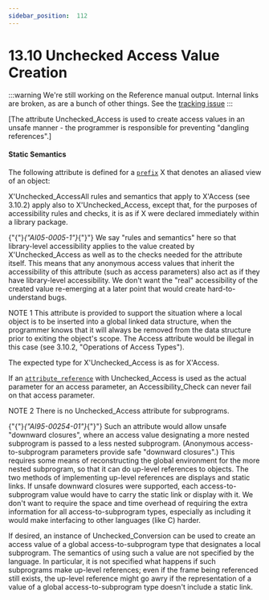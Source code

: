 ---
sidebar_position:  112
---

# 13.10 Unchecked Access Value Creation

:::warning
We're still working on the Reference manual output.  Internal links are broken,
as are a bunch of other things.
See the [tracking issue](https://github.com/ada-lang-io/ada-lang-io/issues/20)
:::


<p>[The attribute Unchecked_Access is used to create access values in an unsafe manner - the programmer is responsible for preventing "dangling references".] </p>

#### Static Semantics

<p>The following attribute is defined for a <code><a href="../AA-4/AA-4.1#S0093">prefix</a></code> X that denotes an aliased view of an object: </p>
<p>X'Unchecked_AccessAll rules and semantics that apply to X'Access (see 3.10.2) apply also to X'Unchecked_Access, except that, for the purposes of accessibility rules and checks, it is as if X were declared immediately within a library package. </p>
<Admonition type="aarm" aarm="ramification" title="Ramification: ">
<p><strong></strong>{"{"}<em>{"AI05-0005-1"}</em>{"}"} We say "rules and semantics" here so that library-level accessibility applies to the value created by X'Unchecked_Access as well as to the checks needed for the attribute itself. This means that any anonymous access values that inherit the accessibility of this attribute (such as access parameters) also act as if they have library-level accessibility. We don't want the "real" accessibility of the created value re-emerging at a later point  that would create hard-to-understand bugs. </p></Admonition>

<Admonition type="aarm" aarm="note" title="Note: ">
<p>NOTE 1   This attribute is provided to support the situation where a local object is to be inserted into a global linked data structure, when the programmer knows that it will always be removed from the data structure prior to exiting the object's scope. The Access attribute would be illegal in this case (see 3.10.2, "Operations of Access Types"). </p></Admonition>

<Admonition type="aarm" aarm="ramification" title="Ramification: ">
<p><strong></strong>The expected type for X'Unchecked_Access is as for X'Access.</p></Admonition>

<Admonition type="aarm" aarm="note" title="Note: ">
<p>If an <code><a href="../AA-4/AA-4.1#S0100">attribute_reference</a></code> with Unchecked_Access is used as the actual parameter for an access parameter, an Accessibility_Check can never fail on that access parameter. </p></Admonition>

<Admonition type="aarm" aarm="note" title="Note: ">
<p>NOTE 2   There is no Unchecked_Access attribute for subprograms. </p></Admonition>

<Admonition type="aarm" aarm="reason" title="Reason: ">
<p><strong></strong>{"{"}<em>{"AI95-00254-01"}</em>{"}"} Such an attribute would allow unsafe "downward closures", where an access value designating a more nested subprogram is passed to a less nested subprogram. (Anonymous access-to-subprogram parameters provide safe "downward closures".) This requires some means of reconstructing the global environment for the more nested subprogram, so that it can do up-level references to objects. The two methods of implementing up-level references are displays and static links. If unsafe downward closures were supported, each access-to-subprogram value would have to carry the static link or display with it. We don't want to require the space and time overhead of requiring the extra information for all access-to-subprogram types, especially as including it would make interfacing to other languages (like C) harder.</p></Admonition>

<Admonition type="aarm" aarm="note" title="Note: ">
<p>If desired, an instance of Unchecked_Conversion can be used to create an access value of a global access-to-subprogram type that designates a local subprogram. The semantics of using such a value are not specified by the language. In particular, it is not specified what happens if such subprograms make up-level references; even if the frame being referenced still exists, the up-level reference might go awry if the representation of a value of a global access-to-subprogram type doesn't include a static link. </p></Admonition>

